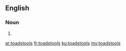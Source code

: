 ==English==

===Noun===
{{head|en|noun plural form}}

# {{plural of|toadstool|lang=en}}

[[ar:toadstools]]
[[fr:toadstools]]
[[ku:toadstools]]
[[my:toadstools]]